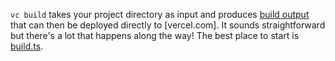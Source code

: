 `vc build` takes your project directory as input and produces [build output](https://vercel.com/docs/build-output-api/v3) that can then be deployed directly to [vercel.com].
It sounds straightforward but there's a lot that happens along the way! The best place to start is [build.ts](https://github.com/vercel/vercel/blob/main/packages/cli/src/commands/build.ts).
